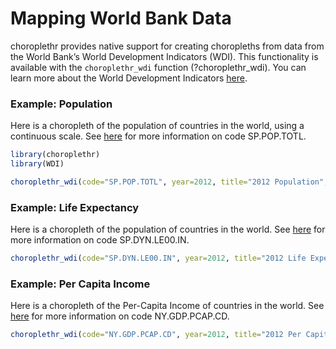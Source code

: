 <!--
%\VignetteEngine{knitr}
%\VignetteIndexEntry{g) Mapping World Bank Data}
-->

Mapping World Bank Data
========================================================
  
choroplethr provides native support for creating choropleths from data from the World Bank's World Development Indicators (WDI). This functionality is available with the `choroplethr_wdi` function (?choroplethr_wdi).  You can learn more about the World Development Indicators [here](http://data.worldbank.org/products/wdi). 


### Example: Population

Here is a choropleth of the population of countries in the world, using a continuous scale.  See [here](http://data.worldbank.org/indicator/SP.POP.TOTL) for more information on code SP.POP.TOTL.

```r
library(choroplethr)
library(WDI) 

choroplethr_wdi(code="SP.POP.TOTL", year=2012, title="2012 Population", num_colors=1)
```

### Example: Life Expectancy

Here is a choropleth of the population of countries in the world.  See [here](http://data.worldbank.org/indicator/SP.DYN.LE00.IN) for more information on code SP.DYN.LE00.IN.

```r
choroplethr_wdi(code="SP.DYN.LE00.IN", year=2012, title="2012 Life Expectancy")
```

### Example: Per Capita Income

Here is a choropleth of the Per-Capita Income of countries in the world.  See [here](http://data.worldbank.org/indicator/NY.GDP.PCAP.CD) for more information on code NY.GDP.PCAP.CD.

```r
choroplethr_wdi(code="NY.GDP.PCAP.CD", year=2012, title="2012 Per Capita Income")
```